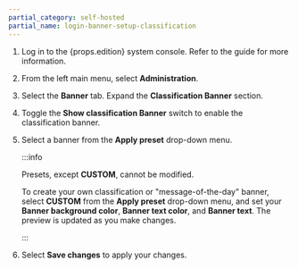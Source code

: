 ```yaml
---
partial_category: self-hosted
partial_name: login-banner-setup-classification
---
```


1. Log in to the {props.edition} system console. Refer to the
    <PaletteVertexUrlMapper
        edition={props.edition}
        text="Access System Console"
        url="/system-management/#access-the-system-console"
      /> guide for more information.

2. From the left main menu, select **Administration**.

3. Select the **Banner** tab. Expand the **Classification Banner** section.

4. Toggle the **Show classification Banner** switch to enable the classification banner.

5. Select a banner from the **Apply preset** drop-down menu. 

    :::info

    Presets, except **CUSTOM**, cannot be modified.
    
     To create your own classification or "message-of-the-day" banner, select **CUSTOM** from the **Apply preset** drop-down menu, and set your **Banner background color**, **Banner text color**, and **Banner text**. The preview is updated as you make changes.

    :::

6. Select **Save changes** to apply your changes.
